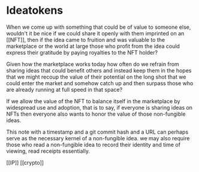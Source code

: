 # Ideatokens

When we come up with something that could be of value to someone else, wouldn't it be nice if we could share it openly with them imprinted on an [[NFT]], then if the idea came to fruition and was valuable to the marketplace or the world at large those who profit from the idea could express their gratitude by paying royalties to the NFT holder?

Given how the marketplace works today how often do we refrain from sharing ideas that could benefit others and instead keep them in the hopes that we might recoup the value of their potential on the long shot that we could enter the market and somehow catch up and then surpass those who are already running at full speed in that space?

If we allow the value of the NFT to balance itself in the marketplace by widespread use and adoption, that is to say, if everyone is sharing ideas on NFTs then everyone also wants to honor the value of those non-fungible ideas.

This note with a timestamp and a git commit hash and a URL can perhaps serve as the necessary kernel of a non-fungible idea. we may also require those who read a non-fungible idea to record their identity and time of viewing, read receipts essentially.

[[IP]] [[crypto]]



